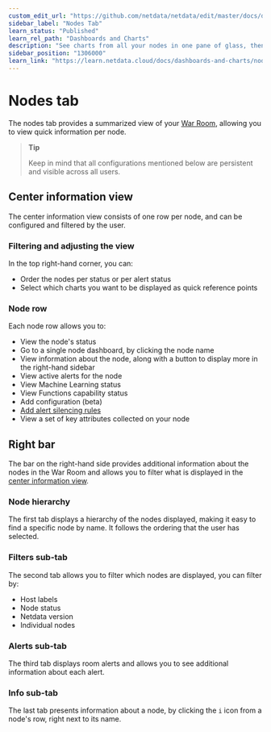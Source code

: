 ```yaml
---
custom_edit_url: "https://github.com/netdata/netdata/edit/master/docs/dashboard/nodes-tab.md"
sidebar_label: "Nodes Tab"
learn_status: "Published"
learn_rel_path: "Dashboards and Charts"
description: "See charts from all your nodes in one pane of glass, then dive in to embedded dashboards for granular troubleshooting of ongoing issues."
sidebar_position: "1306000"
learn_link: "https://learn.netdata.cloud/docs/dashboards-and-charts/nodes-tab"
---
```


# Nodes tab

The nodes tab provides a summarized view of your [War Room](/docs/dashboards-and-charts/organize-your-infrastructure-and-invite-your-team#netdata-cloud-war-rooms), allowing you to view quick information per node.

> **Tip**  
>
> Keep in mind that all configurations mentioned below are persistent and visible across all users.

## Center information view

The center information view consists of one row per node, and can be configured and filtered by the user.

### Filtering and adjusting the view

In the top right-hand corner, you can:

- Order the nodes per status or per alert status
- Select which charts you want to be displayed as quick reference points

### Node row

Each node row allows you to:

- View the node's status
- Go to a single node dashboard, by clicking the node name
- View information about the node, along with a button to display more in the right-hand sidebar
- View active alerts for the node
- View Machine Learning status
- View Functions capability status
- Add configuration (beta)
- [Add alert silencing rules](/docs/alerts-&-notifications/notifications/centralized-cloud-notifications/manage-alert-notification-silencing-rules)
- View a set of key attributes collected on your node

## Right bar

The bar on the right-hand side provides additional information about the nodes in the War Room and allows you to filter what is displayed in the [center information view](#center-information-view).

### Node hierarchy

The first tab displays a hierarchy of the nodes displayed, making it easy to find a specific node by name. It follows the ordering that the user has selected.

### Filters sub-tab

The second tab allows you to filter which nodes are displayed, you can filter by:

- Host labels
- Node status
- Netdata version
- Individual nodes

### Alerts sub-tab

The third tab displays room alerts and allows you to see additional information about each alert.

### Info sub-tab

The last tab presents information about a node, by clicking the `i` icon from a node's row, right next to its name.
